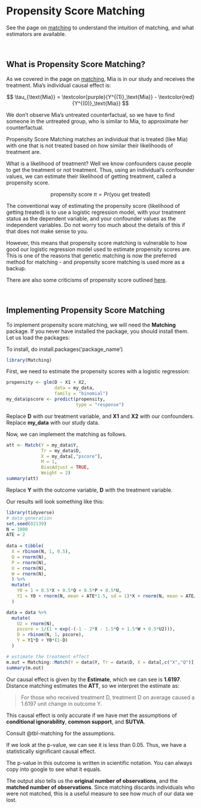 # Propensity Score Matching {.unnumbered}

See the page on [matching](matching.qmd) to understand the intuition of matching, and what estimators are available.

<br />

## What is Propensity Score Matching?

As we covered in the page on [matching](matching.qmd), Mia is in our study and receives the treatment. Mia's individual causal effect is:

$$
\tau_{\text{Mia}} = \textcolor{purple}{Y^{(1)}_\text{Mia}} - \textcolor{red}{Y^{(0)}_\text{Mia}}
$$

We don't observe Mia's untreated counterfactual, so we have to find someone in the untreated group, who is similar to Mia, to approximate her counterfactual.

Propensity Score Matching matches an individual that is treated (like Mia) with one that is not treated based on how similar their likelihoods of treatment are.

What is a likelihood of treatment? Well we know confounders cause people to get the treatment or not treatment. Thus, using an individual's confounder values, we can estimate their likelihood of getting treatment, called a propensity score.

$$
\text{propensity score } \pi =Pr(\text{you get treated}) 
$$

The conventional way of estimating the propensity score (likelihood of getting treated) is to use a logistic regression model, with your treatment status as the dependent variable, and your confounder values as the independent variables. Do not worry too much about the details of this if that does not make sense to you.

However, this means that propensity score matching is vulnerable to how good our logistic regression model used to estimate propensity scores are. This is one of the reasons that genetic matching is now the preferred method for matching - and propensity score matching is used more as a backup.

::: aside
There are also some criticisms of propensity score outlined [here](https://gking.harvard.edu/publications/why-propensity-scores-should-not-be-used-formatching).
:::

<br />

## Implementing Propensity Score Matching

To implement propensity score matching, we will need the **Matching** package. If you never have installed the package, you should install them. Let us load the packages:

::: aside
To install, do install.packages('package_name')
:::

```r
library(Matching)
```

First, we need to estimate the propensity scores with a logistic regression:

```r
propensity <- glm(D ~ X1 + X2,
                  data = my_data,
                  family = "binomial")
my_data$pscore <- predict(propensity,
                          type = "response")
```

::: aside
Replace **D** with our treatment variable, and **X1** and **X2** with our confounders. Replace **my_data** with our study data.
:::

Now, we can implement the matching as follows.

```r
att <- Match(Y = my_data$Y,
             Tr = my_data$D,
             X = my_data[,"pscore"],
             M = 1,
             BiasAdjust = TRUE,
             Weight = 2)
summary(att)
```

::: aside
Replace **Y** with the outcome variable, **D** with the treatment variable.
:::

Our results will look something like this:

```r
library(tidyverse)
# data generation
set.seed(02139)
N = 1000
ATE = 2
  
data = tibble(
  X = rbinom(N, 1, 0.5),
  Q = rnorm(N),
  P = rnorm(N),
  U = rnorm(N), 
  W = rnorm(N),
  ) %>%
  mutate(
    Y0 = 1 + 0.5*X + 0.5*Q + 0.5*P + 0.5*U,
    Y1 = Y0 + rnorm(N, mean = ATE*1.5, sd = 1)*X + rnorm(N, mean = ATE/2)*(1-X)
  )

data = data %>%
  mutate(
    U2 = rnorm(N),
    pscore = 1/(1 + exp(-(-1 - 2*X - 1.5*Q + 1.5*W + 0.5*U2))),
    D = rbinom(N, 1, pscore),
    Y = Y1*D + Y0*(1-D)
  )

# estimate the treatment effect
m.out = Matching::Match(Y = data$Y, Tr = data$D, X = data[,c("X","Q")], M=1, BiasAdjust = TRUE, Weight = 2)
summary(m.out)
```

Our causal effect is given by the **Estimate**, which we can see is **1.6197**. Distance matching estimates the **ATT**, so we interpret the estimate as:

> For those who received treatment D, treatment D on average caused a 1.6197 unit change in outcome Y.

This causal effect is only accurate if we have met the assumptions of **conditional ignorability**, **common support**, and **SUTVA**.

::: aside
Consult @tbl-matching for the assumptions.
:::

If we look at the p-value, we can see it is less than 0.05. Thus, we have a statistically significant causal effect.

::: aside
The p-value in this outcome is written in scientific notation. You can always copy into google to see what it equals.
:::

The output also tells us the **original number of observations**, and the **matched number of observations**. Since matching discards individuals who were not matched, this is a useful measure to see how much of our data we lost.
